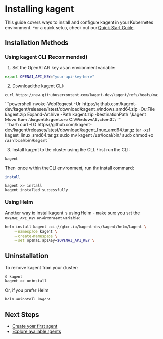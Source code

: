 # Installing kagent

This guide covers ways to install and configure kagent in your Kubernetes environment. For a quick setup, check out our [Quick Start Guide](/docs/getting-started/quickstart).

## Installation Methods

### Using kagent CLI (Recommended)

1. Set the OpenAI API key as an environment variable:

```bash
export OPENAI_API_KEY="your-api-key-here"
```

2. Download the kagent CLI:

<PlatformTabs />

<div id="mac-tab">

```bash
curl https://raw.githubusercontent.com/kagent-dev/kagent/refs/heads/main/scripts/get-kagent | bash
```
</div>

<div id="windows-tab">
```powershell
Invoke-WebRequest -Uri https://github.com/kagent-dev/kagent/releases/latest/download/kagent_windows_amd64.zip -OutFile kagent.zip
Expand-Archive -Path kagent.zip -DestinationPath .\kagent
Move-Item .\kagent\kagent.exe C:\Windows\System32\
```
</div>

<div id="linux-tab">
```bash
curl -LO https://github.com/kagent-dev/kagent/releases/latest/download/kagent_linux_amd64.tar.gz
tar -xzf kagent_linux_amd64.tar.gz
sudo mv kagent /usr/local/bin/
sudo chmod +x /usr/local/bin/kagent
```
</div>


3. Install kagent to the cluster using the CLI. First run the CLI:

```bash
kagent
```

Then, once within the CLI environment, run the install command:

```bash
install
```

```console
kagent >> install
kagent installed successfully
```

### Using Helm

Another way to install kagent is using Helm - make sure you set the `OPENAI_API_KEY` environment variable:

```bash
helm install kagent oci://ghcr.io/kagent-dev/kagent/helm/kagent \
    --namespace kagent \
    --create-namespace \
    --set openai.apiKey=$OPENAI_API_KEY \

```

## Uninstallation

To remove kagent from your cluster:

```bash
$ kagent
kagent >> uninstall
```

Or, if you prefer Helm:

```bash
helm uninstall kagent
```

## Next Steps

- [Create your first agent](/docs/getting-started/first-agent)
- [Explore available agents](/docs/agents)
